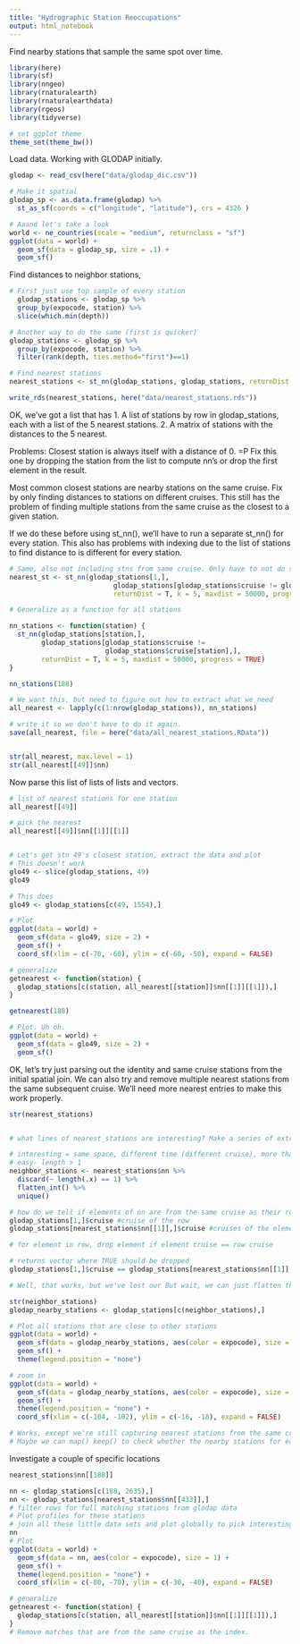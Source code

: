 ```yaml
---
title: "Hydrographic Station Reoccupations"
output: html_notebook
---
```


Find nearby stations that sample the same spot over time.

```r
library(here)
library(sf)
library(nngeo)
library(rnaturalearth)
library(rnaturalearthdata)
library(rgeos)
library(tidyverse)

# set ggplot theme
theme_set(theme_bw())
```

Load data. Working with GLODAP initially. 

```r
glodap <- read_csv(here("data/glodap_dic.csv"))

# Make it spatial
glodap_sp <- as.data.frame(glodap) %>%
  st_as_sf(coords = c("longitude", "latitude"), crs = 4326 )

# Aaand let's take a look
world <- ne_countries(scale = "medium", returnclass = "sf")
ggplot(data = world) +
  geom_sf(data = glodap_sp, size = .1) +
  geom_sf()
```

Find distances to neighbor stations, 

```r
# First just use top sample of every station
  glodap_stations <- glodap_sp %>%
  group_by(expocode, station) %>%
  slice(which.min(depth))

# Another way to do the same (first is quicker)
glodap_stations <- glodap_sp %>%
  group_by(expocode, station) %>%
  filter(rank(depth, ties.method="first")==1)

# Find nearest stations
nearest_stations <- st_nn(glodap_stations, glodap_stations, returnDist = T, k = 5, maxdist = 50000, progress = TRUE)

write_rds(nearest_stations, here("data/nearest_stations.rds"))
```

OK, we've got a list that has 1. A list of stations by row in glodap_stations, each with a list of the 5 nearest stations. 2. A matrix of stations with the distances to the 5 nearest. 

Problems: 
Closest station is always itself with a distance of 0. =P Fix this one by dropping the station from the list to compute nn's or drop the first element in the result.

Most common closest stations are nearby stations on the same cruise. Fix by only finding distances to stations on different cruises. This still has the problem of finding multiple stations from the same cruise as the closest to a given station.

If we do these before using st_nn(), we'll have to run a separate st_nn() for every station. This also has problems with indexing due to the list of stations to find distance to is different for every station.

```r
# Same, also not including stns from same cruise. Only have to not do same cruise because identity is part of the same cruise. Duh. 
nearest_st <- st_nn(glodap_stations[1,], 
                          glodap_stations[glodap_stations$cruise != glodap_stations$cruise[1],],
                          returnDist = T, k = 5, maxdist = 50000, progress = TRUE)

# Generalize as a function for all stations

nn_stations <- function(station) {
  st_nn(glodap_stations[station,], 
        glodap_stations[glodap_stations$cruise !=
                        glodap_stations$cruise[station],],
        returnDist = T, k = 5, maxdist = 50000, progress = TRUE)
}

nn_stations(188)

# We want this, but need to figure out how to extract what we need
all_nearest <- lapply(c(1:nrow(glodap_stations)), nn_stations)

# write it so we don't have to do it again.
save(all_nearest, file = here("data/all_nearest_stations.RData"))


str(all_nearest, max.level = 1)
str(all_nearest[[49]]$nn)
```



Now parse this list of lists of lists and vectors.

```r
# list of nearest stations for one station
all_nearest[[49]]

# pick the nearest
all_nearest[[49]]$nn[[1]][[1]]


# Let's get stn 49's closest station, extract the data and plot
# This doesn't work
glo49 <- slice(glodap_stations, 49)
glo49

# This does
glo49 <- glodap_stations[c(49, 1554),]

# Plot
ggplot(data = world) +
  geom_sf(data = glo49, size = 2) +
  geom_sf() +
  coord_sf(xlim = c(-70, -60), ylim = c(-60, -50), expand = FALSE)

# generalize
getnearest <- function(station) {
  glodap_stations[c(station, all_nearest[[station]]$nn[[1]][[1]]),]
}

getnearest(188)

# Plot. Uh oh.
ggplot(data = world) +
  geom_sf(data = glo49, size = 2) +
  geom_sf() 
```

OK, let's try just parsing out the identity and same cruise stations from the initial spatial join. We can also try and remove multiple nearest stations from the same subsequent cruise. We'll need more nearest entries to make this work properly.

```r
str(nearest_stations)


# what lines of nearest_stations are interesting? Make a series of extractions and plots for the interesting ones.

# interesting = same space, different time (different cruise), more than one repeat
# easy- length > 1
neighbor_stations <- nearest_stations$nn %>% 
  discard(~ length(.x) == 1) %>%
  flatten_int() %>%
  unique()

# how do we tell if elements of nn are from the same cruise as their row?
glodap_stations[1,]$cruise #cruise of the row
glodap_stations[nearest_stations$nn[[1]],]$cruise #cruises of the elements

# for element in row, drop element if element cruise == row cruise

# returns vector where TRUE should be dropped
glodap_stations[1,]$cruise == glodap_stations[nearest_stations$nn[[1]],]$cruise

# Well, that works, but we've lost our But wait, we can just flatten this list and keep all the rows of glodap_stations for our plot!

str(neighbor_stations)
glodap_nearby_stations <- glodap_stations[c(neighbor_stations),]

# Plot all stations that are close to other stations
ggplot(data = world) +
  geom_sf(data = glodap_nearby_stations, aes(color = expocode), size = .5) +
  geom_sf() +
  theme(legend.position = "none") 

# zoom in
ggplot(data = world) +
  geom_sf(data = glodap_nearby_stations, aes(color = expocode), size = .5) +
  geom_sf() +
  theme(legend.position = "none") +
  coord_sf(xlim = c(-104, -102), ylim = c(-16, -18), expand = FALSE)

# Works, except we're still capturing nearest stations from the same cruise.
# Maybe we can map() keep() to check whether the nearby stations for each station are from the same year or cruise

```


Investigate a couple of specific locations

```r
nearest_stations$nn[[188]]

nn <- glodap_stations[c(188, 2635),]
nn <- glodap_stations[nearest_stations$nn[[433]],]
# filter rows for full matching stations from glodap data
# Plot profiles for these stations
# join all these little data sets and plot globally to pick interesting overlap points
nn
# Plot
ggplot(data = world) +
  geom_sf(data = nn, aes(color = expocode), size = 1) +
  geom_sf() +
  theme(legend.position = "none") +
  coord_sf(xlim = c(-80, -70), ylim = c(-30, -40), expand = FALSE)

# generalize
getnearest <- function(station) {
  glodap_stations[c(station, all_nearest[[station]]$nn[[1]][[1]]),]
}
# Remove matches that are from the same cruise as the index.

```


